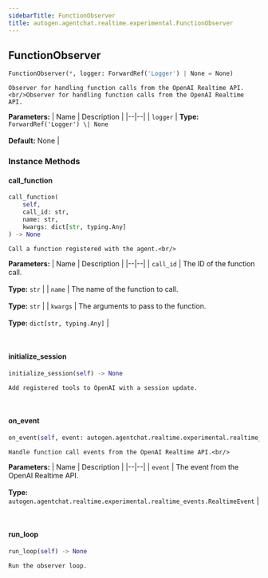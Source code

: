```yaml
---
sidebarTitle: FunctionObserver
title: autogen.agentchat.realtime.experimental.FunctionObserver
---
```

<h2 id="autogen.agentchat.realtime.experimental.FunctionObserver" class="doc doc-heading">
    <code class="doc-symbol doc-symbol-heading doc-symbol-class"></code>
    <span class="doc doc-object-name doc-class-name">FunctionObserver</span>
</h2>

```python
FunctionObserver(*, logger: ForwardRef('Logger') | None = None)
```

    Observer for handling function calls from the OpenAI Realtime API.<br/>Observer for handling function calls from the OpenAI Realtime API.

<b>Parameters:</b>
| Name | Description |
|--|--|
| `logger` | **Type:** `ForwardRef('Logger') \| None`<br/><br/>**Default:** None |

### Instance Methods

<code class="doc-symbol doc-symbol-heading doc-symbol-method"></code>
#### call_function

```python
call_function(
    self,
    call_id: str,
    name: str,
    kwargs: dict[str, typing.Any]
) -> None
```

    Call a function registered with the agent.<br/>

<b>Parameters:</b>
| Name | Description |
|--|--|
| `call_id` | The ID of the function call.<br/><br/>**Type:** `str` |
| `name` | The name of the function to call.<br/><br/>**Type:** `str` |
| `kwargs` | The arguments to pass to the function.<br/><br/>**Type:** `dict[str, typing.Any]` |

<br />

<code class="doc-symbol doc-symbol-heading doc-symbol-method"></code>
#### initialize_session

```python
initialize_session(self) -> None
```

    Add registered tools to OpenAI with a session update.

<br />

<code class="doc-symbol doc-symbol-heading doc-symbol-method"></code>
#### on_event

```python
on_event(self, event: autogen.agentchat.realtime.experimental.realtime_events.RealtimeEvent) -> None
```

    Handle function call events from the OpenAI Realtime API.<br/>

<b>Parameters:</b>
| Name | Description |
|--|--|
| `event` | The event from the OpenAI Realtime API.<br/><br/>**Type:** `autogen.agentchat.realtime.experimental.realtime_events.RealtimeEvent` |

<br />

<code class="doc-symbol doc-symbol-heading doc-symbol-method"></code>
#### run_loop

```python
run_loop(self) -> None
```

    Run the observer loop.

<br />